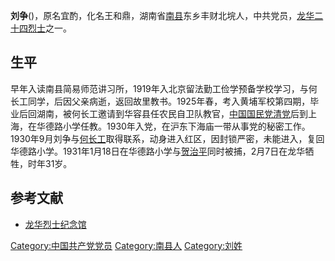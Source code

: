 '''刘争'''({{bd|1900年||1931年}})，原名宜酌，化名王和鼎，湖南省[[南县|南县]]东乡丰财北垸人，中共党员，[[龙华二十四烈士|龙华二十四烈士]]之一。

==生平==
早年入读南县简易师范讲习所，1919年入北京留法勤工俭学预备学校学习，与何长工同学，后因父亲病逝，返回故里教书。1925年春，考入黄埔军校第四期，毕业后回湖南，被何长工邀请到华容县任农民自卫队教官，[[中国国民党清党|中国国民党清党]]后到上海，在华德路小学任教。1930年入党，在沪东下海庙一带从事党的秘密工作。1930年9月刘争与[[何长工|何长工]]取得联系，动身进入红区，因封锁严密，未能进入，复回华德路小学。1931年1月18日在华德路小学与[[贺治平|贺治平]]同时被捕，2月7日在龙华牺牲，时年31岁。

==参考文献==
*[https://web.archive.org/web/20160304194834/http://www.slmmm.com/MHYL_LSSJShow.asp?AID=2194 龙华烈士纪念馆]

{{龙华二十四烈士}}
{{Authority control}}
{{DEFAULTSORT:L}}
[[Category:中国共产党党员|Category:中国共产党党员]]
[[Category:南县人|Category:南县人]]
[[Category:刘姓|Category:刘姓]]